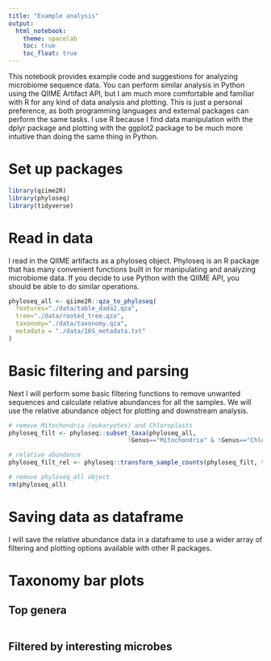 ```yaml
---
title: "Example analysis"
output:
  html_notebook:
    theme: spacelab
    toc: true
    toc_float: true
---
```

This notebook provides example code and suggestions for analyzing microbiome sequence data. You can perform similar analysis in Python using the QIIME Artifact API, but I am much more comfortable and familiar with R for any kind of data analysis and plotting. This is just a personal preference, as both programming languages and external packages can perform the same tasks. I use R because I find data manipulation with the dplyr package and plotting with the ggplot2 package to be much more intuitive than doing the same thing in Python.

# Set up packages
```r
library(qiime2R)
library(phyloseq)
library(tidyverse)
```


# Read in data
I read in the QIIME artifacts as a phyloseq object. Phyloseq is an R package that has many convenient functions built in for manipulating and analyzing microbiome data. If you decide to use Python with the QIIME API, you should be able to do similar operations. 
```r
phyloseq_all <- qiime2R::qza_to_phyloseq(
  features="./data/table_dada2.qza",
  tree="./data/rooted_tree.qza",
  taxonomy="./data/taxonomy.qza",
  metadata = "./data/16S_metadata.txt"
)

```


# Basic filtering and parsing
Next I will perform some basic filtering functions to remove unwanted sequences and calculate relative abundances for all the samples. We will use the relative abundance object for plotting and downstream analysis.
```r
# remove Mitochondria (eukaryotes) and Chloroplasts
phyloseq_filt <- phyloseq::subset_taxa(phyloseq_all, 
                                 !Genus=="Mitochondria" & !Genus=="Chloroplast")

# relative abundance
phyloseq_filt_rel <- phyloseq::transform_sample_counts(phyloseq_filt, function(x) x*100/sum(x))

# remove phyloseq_all object
rm(phyloseq_all)

```


# Saving data as dataframe
I will save the relative abundance data in a dataframe to use a wider array of filtering and plotting options available with other R packages.

# Taxonomy bar plots
## Top genera
```r

```

## Filtered by interesting microbes

